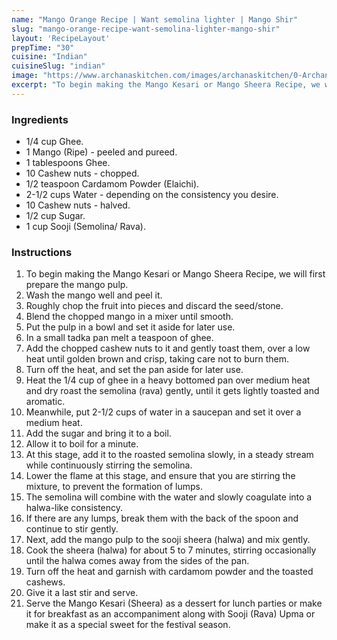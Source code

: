 ---
name: "Mango Orange Recipe | Want semolina lighter | Mango Shir"
slug: "mango-orange-recipe-want-semolina-lighter-mango-shir"
layout: 'RecipeLayout'
prepTime: "30"
cuisine: "Indian"
cuisineSlug: "indian"
image: "https://www.archanaskitchen.com/images/archanaskitchen/0-Archanas-Kitchen-Recipes/2018/Mango_Sooji_Halwa_Recipe_Aam_Ka_Sheera_Mango_Kesari-4.jpg"
excerpt: "To begin making the Mango Kesari or Mango Sheera Recipe, we will first prepare the mango pulp"
---

### Ingredients

- 1/4 cup Ghee.
- 1 Mango (Ripe) - peeled and pureed.
- 1 tablespoons Ghee.
- 10 Cashew nuts - chopped.
- 1/2 teaspoon Cardamom Powder (Elaichi).
- 2-1/2 cups Water - depending on the consistency you desire.
- 10 Cashew nuts - halved.
- 1/2 cup Sugar.
- 1 cup Sooji (Semolina/ Rava).

### Instructions

1. To begin making the Mango Kesari or Mango Sheera Recipe, we will first prepare the mango pulp.
1. Wash the mango well and peel it.
1. Roughly chop the fruit into pieces and discard the seed/stone.
1. Blend the chopped mango in a mixer until smooth.
1. Put the pulp in a bowl and set it aside for later use.
1. In a small tadka pan melt a teaspoon of ghee.
1. Add the chopped cashew nuts to it and gently toast them, over a low heat until golden brown and crisp, taking care not to burn them.
1. Turn off the heat, and set the pan aside for later use.
1. Heat the 1/4 cup of ghee in a heavy bottomed pan over medium heat and dry roast the semolina (rava) gently, until it gets lightly toasted and aromatic.
1. Meanwhile, put 2-1/2 cups of water in a saucepan and set it over a medium heat.
1. Add the sugar and bring it to a boil.
1. Allow it to boil for a minute.
1. At this stage, add it to the roasted semolina slowly, in a steady stream while continuously stirring the semolina.
1. Lower the flame at this stage, and ensure that you are stirring the mixture, to prevent the formation of lumps.
1. The semolina will combine with the water and slowly coagulate into a halwa-like consistency.
1. If there are any lumps, break them with the back of the spoon and continue to stir gently.
1. Next, add the mango pulp to the sooji sheera (halwa) and mix gently.
1. Cook the sheera (halwa) for about 5 to 7 minutes, stirring occasionally until the halwa comes away from the sides of the pan.
1. Turn off the heat and garnish with cardamom powder and the toasted cashews.
1. Give it a last stir and serve.
1. Serve the Mango Kesari (Sheera) as a dessert for lunch parties or make it for breakfast as an accompaniment along with Sooji (Rava) Upma or make it as a special sweet for the festival season.
